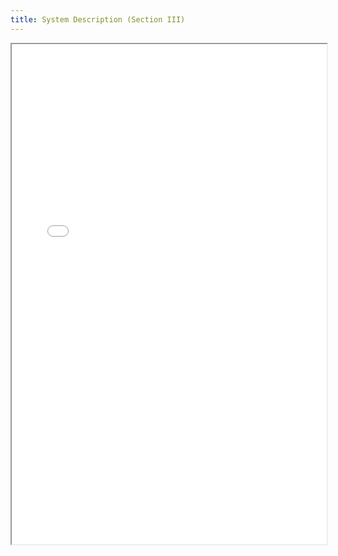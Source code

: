 ```yaml
---
title: System Description (Section III)
---
```


<iframe
  src="/files/compliance/transparency/System_Description.pdf"
  width="100%"
  height="800px"
  style={{ border: '1px solid #ccc', borderRadius: '8px' }}
  title="System Description (Section III)"
/>